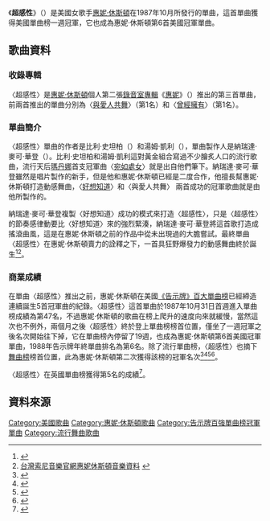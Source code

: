{{noteTA
|G1=Music
|1=zh-tw:納瑞達·麥可·華登; zh-cn:纳拉达·迈克尔·沃尔登;
}}
{{Infobox single 
| Name          = 超感性
| Original name = {{lang|en|"So Emotional"}}
| Cover         = 
| Artist        = [[惠妮·休斯頓|惠妮·休斯頓]]
| Album         = [[惠妮_(專輯)|惠妮]]
| B-side        = For the Love of You
| Released      = 1987年10月
| Format        = {{flatlist|
*[[CD_single|CD single]]
*[[cassette_single|cassette single]]
*[[7"_single|7" single]]}}
| Recorded      = 1987
| Genre         = 舞曲搖滾
| Length        = 4:36
| Label         = 愛麗斯塔唱片
| Writer        = {{flatlist|
*[[Billy_Steinberg|Billy Steinberg]]
*[[Tom_Kelly|Tom Kelly]]}}
| Producer      = {{le|纳拉达·迈克尔·沃尔登|Narada Michael Walden}}
| Certification = 
| Last single   = [[Didn't_We_Almost_Have_It_All|Didn't We Almost Have It All]]<br />(1987)
| This single   = '''So Emotional'''<br />(1987)
| Next single   = [[Where_Do_Broken_Hearts_Go|Where Do Broken Hearts Go]]<br />(1988)
}}
《'''超感性'''》（{{lang-en|"'''So Emotional'''"}}）是美國女歌手[[惠妮·休斯頓|惠妮·休斯頓]]在1987年10月所發行的單曲，這首單曲獲得美國單曲榜一週冠軍，它也成為惠妮·休斯頓第6首美國冠軍單曲。

==歌曲資料==
===收錄專輯===
〈超感性〉是[[惠妮·休斯頓|惠妮·休斯頓]]個人第二張[[錄音室專輯|錄音室專輯]]《[[Whitney_(專輯)|惠妮]]》（{{lang-en|Whitney }}）推出的第三首單曲，前兩首推出的單曲分別為〈[[I_Wanna_Dance_With_Somebody_(Who_Loves_Me)|與愛人共舞]]〉（第1名）和〈[[Didn't_We_Almost_Have_It_All|曾經擁有]]〉（第1名）。
===單曲簡介===
〈超感性〉單曲的作者是比利·史坦柏（{{lang|en|Billy Steinberg}}）和湯姆·凱利（{{lang|en|Tom Kelly}}），單曲製作人是納瑞達·麥可·華登（{{lang|en|Narada Michael Walden}}）。比利·史坦柏和湯姆·凱利這對黃金組合寫過不少膾炙人口的流行歌曲，流行天后[[瑪丹娜|瑪丹娜]]首支冠軍曲〈[[Like_a_Virgin_(歌曲)|宛如處女]]〉就是出自他們筆下。納瑞達·麥可·華登雖然是唱片製作的新手，但是他和惠妮·休斯頓已經是二度合作，他擅長幫惠妮·休斯頓打造動感舞曲，〈[[How_Will_I_Know|好想知道]]〉和〈與愛人共舞〉 兩首成功的冠軍歌曲就是由他所製作的。

納瑞達·麥可·華登複製〈好想知道〉成功的模式來打造〈超感性〉，只是〈超感性〉的節奏感律動要比〈好想知道〉來的強烈緊湊，納瑞達·麥可·華登將這首歌打造成搖滾曲風，這是在惠妮·休斯頓之前的作品中從未出現過的大膽嘗試。最終單曲〈超感性〉在惠妮·休斯頓賣力的詮釋之下，一首具狂野爆發力的動感舞曲終於誕生<ref>{{Cite web |url=http://www.rollingstone.com/music/albumreviews/whitney-19870813 |title=美國滾石雜誌官網1987-08-13音樂報導 |accessdate=2015-03-27 |archive-date=2015-01-20 |archive-url=https://web.archive.org/web/20150120014011/http://www.rollingstone.com/music/albumreviews/whitney-19870813 |dead-url=no }}</ref><ref>[https://www.sonymusic.com.tw/main/artist/%E6%83%A0%E5%A6%AE%E4%BC%91%E6%96%AF%E9%A0%93-whitney-houston/profile 台灣索尼音樂官網惠妮休斯頓音樂資料] {{webarchive|url=https://web.archive.org/web/20160329131839/https://sonymusic.com.tw/main/artist/%E6%83%A0%E5%A6%AE%E4%BC%91%E6%96%AF%E9%A0%93-whitney-houston/profile |date=2016-03-29 }}</ref>。

===商業成績===
在單曲〈超感性〉推出之前，惠妮·休斯頓在美國[[Billboard_Hot_100|《告示牌》百大單曲榜]]已經締造連續誕生5首冠軍曲的紀錄。〈超感性〉這首單曲於1987年10月31日首週進入單曲榜成績為第47名，不過惠妮·休斯頓的歌曲在榜上爬升的速度向來就緩慢，當然這次也不例外，兩個月之後〈超感性〉終於登上單曲榜榜首位置，僅坐了一週冠軍之後名次開始往下掉，它在單曲榜內停留了19週，也成為惠妮·休斯頓第6首美國冠軍單曲，1988年告示牌年終單曲排名為第6名。除了流行單曲榜，〈超感性〉也摘下[[告示牌舞曲排行榜|舞曲榜]]榜首位置，此為惠妮·休斯頓第二次獲得該榜的冠軍名次<ref>{{Cite web |url=http://www.billboard.com/charts/hot-100/1987-10-31 |title=1987-10-31告示牌單曲榜 |accessdate=2015-03-27 |archive-date=2015-07-05 |archive-url=https://web.archive.org/web/20150705051832/http://www.billboard.com/charts/hot-100/1987-10-31 |dead-url=no }}</ref><ref>{{Cite web |url=http://www.billboard.com/charts/hot-100/1988-01-09 |title=1988-01-09告示牌單曲榜 |accessdate=2015-03-27 |archive-date=2015-09-16 |archive-url=https://web.archive.org/web/20150916053359/http://www.billboard.com/charts/hot-100/1988-01-09 |dead-url=no }}</ref><ref>{{Cite web |url=http://www.billboard.com/artist/431329/whitney-houston/chart?page=3&f=379 |title=美國告示牌官網惠妮休斯頓流行單曲成績 |accessdate=2015-03-27 |archive-date=2015-09-19 |archive-url=https://web.archive.org/web/20150919005545/http://www.billboard.com/artist/431329/whitney-houston/chart?page=3&f=379 |dead-url=no }}</ref><ref>{{Cite web |url=http://www.billboard.com/artist/431329/whitney-houston/chart?page=2&f=359 |title=美國告示牌官網惠妮休斯頓舞曲榜成績 |accessdate=2015-03-27 |archive-date=2015-09-18 |archive-url=https://web.archive.org/web/20150918101525/http://www.billboard.com/artist/431329/whitney-houston/chart?page=2&f=359 |dead-url=no }}</ref>。

〈超感性〉在英國單曲榜獲得第5名的成績<ref>{{Cite web |url=http://www.officialcharts.com/artist/22775/WHITNEY-HOUSTON/ |title=英國排行榜官網惠妮休斯頓專輯單曲資料庫 |accessdate=2015-03-27 |archive-date=2015-04-02 |archive-url=https://web.archive.org/web/20150402152823/http://www.officialcharts.com/artist/22775/WHITNEY-HOUSTON/ |dead-url=no }}</ref>。

==資料來源==
{{reflist|3}}

{{DEFAULTSORT: So Emotional}}
[[Category:美國歌曲|Category:美國歌曲]]
[[Category:惠妮·休斯頓歌曲|Category:惠妮·休斯頓歌曲]]
[[Category:告示牌百強單曲榜冠軍單曲|Category:告示牌百強單曲榜冠軍單曲]]
[[Category:流行舞曲歌曲|Category:流行舞曲歌曲]]